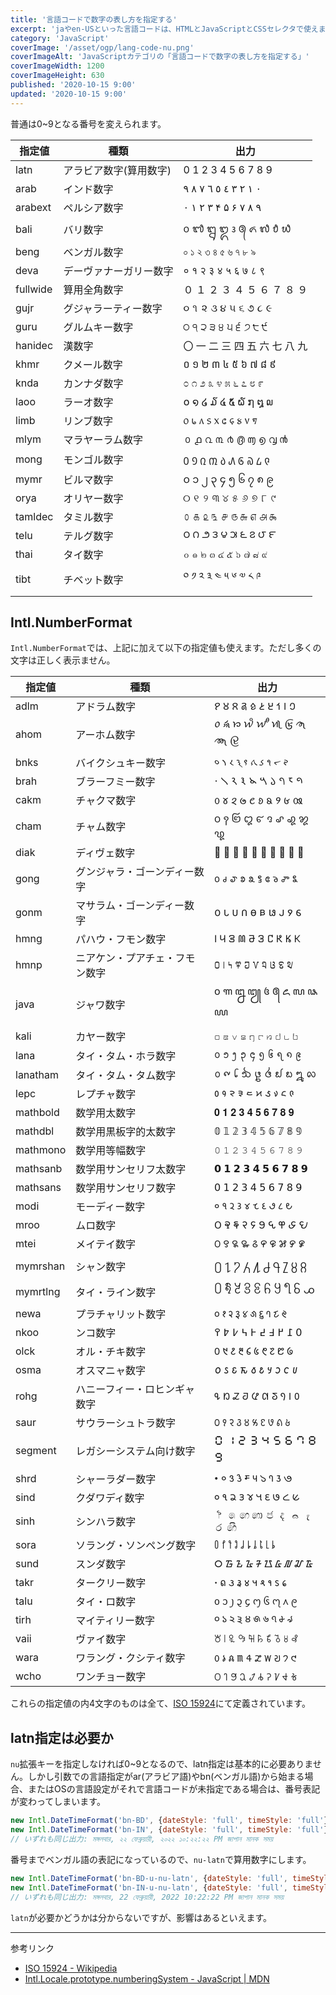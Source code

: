 ```yaml
---
title: '言語コードで数字の表し方を指定する'
excerpt: 'jaやen-USといった言語コードは、HTMLとJavaScriptとCSSセレクタで使えます。ここでは、多くのブラウザで有効な言語コードを一覧にしました。'
category: 'JavaScript'
coverImage: '/asset/ogp/lang-code-nu.png'
coverImageAlt: 'JavaScriptカテゴリの「言語コードで数字の表し方を指定する」'
coverImageWidth: 1200
coverImageHeight: 630
published: '2020-10-15 9:00'
updated: '2020-10-15 9:00'
---
```


普通は0~9となる番号を変えられます。

| 指定値 | 種類 | 出力 |
| --- | --- | --- |
| latn | アラビア数字(算用数字) | 0 1 2 3 4 5 6 7 8 9 |
| arab | インド数字 | ٠ ١ ٢ ٣ ٤ ٥ ٦ ٧ ٨ ٩ |
| arabext | ペルシア数字 | ۰ ۱ ۲ ۳ ۴ ۵ ۶ ۷ ۸ ۹ |
| bali | バリ数字 | ᭐ ᭑ ᭒ ᭓ ᭔ ᭕ ᭖ ᭗ ᭘ ᭙ |
| beng | ベンガル数字 | ০ ১ ২ ৩ ৪ ৫ ৬ ৭ ৮ ৯ |
| deva | デーヴァナーガリー数字 | ० १ २ ३ ४ ५ ६ ७ ८ ९ |
| fullwide | 算用全角数字 | ０ １ ２ ３ ４ ５ ６ ７ ８ ９ |
| gujr | グジャラーティー数字 | ૦ ૧ ૨ ૩ ૪ ૫ ૬ ૭ ૮ ૯ |
| guru | グルムキー数字 | ੦ ੧ ੨ ੩ ੪ ੫ ੬ ੭ ੮ ੯ |
| hanidec | 漢数字 | 〇 一 二 三 四 五 六 七 八 九 |
| khmr | クメール数字 | ០ ១ ២ ៣ ៤ ៥ ៦ ៧ ៨ ៩ |
| knda | カンナダ数字 | ೦ ೧ ೨ ೩ ೪ ೫ ೬ ೭ ೮ ೯ |
| laoo | ラーオ数字 | ໐ ໑ ໒ ໓ ໔ ໕ ໖ ໗ ໘ ໙ |
| limb | リンブ数字 | ᥆ ᥇ ᥈ ᥉ ᥊ ᥋ ᥌ ᥍ ᥎ ᥏ |
| mlym | マラヤーラム数字 | ൦ ൧ ൨ ൩ ൪ ൫ ൬ ൭ ൮ ൯ |
| mong | モンゴル数字 | ᠐ ᠑ ᠒ ᠓ ᠔ ᠕ ᠖ ᠗ ᠘ ᠙ |
| mymr | ビルマ数字 | ၀ ၁ ၂ ၃ ၄ ၅ ၆ ၇ ၈ ၉ |
| orya | オリヤー数字 | ୦ ୧ ୨ ୩ ୪ ୫ ୬ ୭ ୮ ୯ |
| tamldec | タミル数字 | ௦ ௧ ௨ ௩ ௪ ௫ ௬ ௭ ௮ ௯ |
| telu | テルグ数字 | ౦ ౧ ౨ ౩ ౪ ౫ ౬ ౭ ౮ ౯ |
| thai | タイ数字 | ๐ ๑ ๒ ๓ ๔ ๕ ๖ ๗ ๘ ๙ |
| tibt | チベット数字 | ༠ ༡ ༢ ༣ ༤ ༥ ༦ ༧ ༨ ༩ |

## Intl.NumberFormat

`Intl.NumberFormat`では、上記に加えて以下の指定値も使えます。ただし多くの文字は正しく表示ません。

| 指定値 | 種類 | 出力 |
| --- | --- | --- |
| adlm | アドラム数字 | 𞥐 𞥑 𞥒 𞥓 𞥔 𞥕 𞥖 𞥗 𞥘 𞥙 |
| ahom | アーホム数字 | 𑜰 𑜱 𑜲 𑜳 𑜴 𑜵 𑜶 𑜷 𑜸 𑜹 |
| bnks | バイクシュキー数字 | 𑱐 𑱑 𑱒 𑱓 𑱔 𑱕 𑱖 𑱗 𑱘 𑱙 |
| brah | ブラーフミー数字 | 𑁦 𑁧 𑁨 𑁩 𑁪 𑁫 𑁬 𑁭 𑁮 𑁯 |
| cakm | チャクマ数字 | 𑄶 𑄷 𑄸 𑄹 𑄺 𑄻 𑄼 𑄽 𑄾 𑄿 |
| cham | チャム数字 | ꩐ ꩑ ꩒ ꩓ ꩔ ꩕ ꩖ ꩗ ꩘ ꩙ |
| diak | ディヴェ数字 | 𑥐 𑥑 𑥒 𑥓 𑥔 𑥕 𑥖 𑥗 𑥘 𑥙 |
| gong | グンジャラ・ゴーンディー数字 | 𑶠 𑶡 𑶢 𑶣 𑶤 𑶥 𑶦 𑶧 𑶨 𑶩 |
| gonm | マサラム・ゴーンディー数字 | 𑵐 𑵑 𑵒 𑵓 𑵔 𑵕 𑵖 𑵗 𑵘 𑵙 |
| hmng | パハウ・フモン数字 | 𖭐 𖭑 𖭒 𖭓 𖭔 𖭕 𖭖 𖭗 𖭘 𖭙 |
| hmnp | ニアケン・プアチェ・フモン数字 | 𞅀 𞅁 𞅂 𞅃 𞅄 𞅅 𞅆 𞅇 𞅈 𞅉 |
| java | ジャワ数字 | ꧐ ꧑ ꧒ ꧓ ꧔ ꧕ ꧖ ꧗ ꧘ ꧙ |
| kali | カヤー数字 | ꤀ ꤁ ꤂ ꤃ ꤄ ꤅ ꤆ ꤇ ꤈ ꤉ |
| lana | タイ・タム・ホラ数字 | ᪀ ᪁ ᪂ ᪃ ᪄ ᪅ ᪆ ᪇ ᪈ ᪉ |
| lanatham | タイ・タム・タム数字 | ᪐ ᪑ ᪒ ᪓ ᪔ ᪕ ᪖ ᪗ ᪘ ᪙ |
| lepc | レプチャ数字 | ᱀ ᱁ ᱂ ᱃ ᱄ ᱅ ᱆ ᱇ ᱈ ᱉ |
| mathbold | 数学用太数字 | 𝟎 𝟏 𝟐 𝟑 𝟒 𝟓 𝟔 𝟕 𝟖 𝟗 |
| mathdbl | 数学用黒板字的太数字 | 𝟘 𝟙 𝟚 𝟛 𝟜 𝟝 𝟞 𝟟 𝟠 𝟡 |
| mathmono | 数学用等幅数字 | 𝟶 𝟷 𝟸 𝟹 𝟺 𝟻 𝟼 𝟽 𝟾 𝟿 |
| mathsanb | 数学用サンセリフ太数字 | 𝟬 𝟭 𝟮 𝟯 𝟰 𝟱 𝟲 𝟳 𝟴 𝟵 |
| mathsans | 数学用サンセリフ数字 | 𝟢 𝟣 𝟤 𝟥 𝟦 𝟧 𝟨 𝟩 𝟪 𝟫 |
| modi | モーディー数字 | 𑙐 𑙑 𑙒 𑙓 𑙔 𑙕 𑙖 𑙗 𑙘 𑙙 |
| mroo | ムロ数字 | 𖩠 𖩡 𖩢 𖩣 𖩤 𖩥 𖩦 𖩧 𖩨 𖩩 |
| mtei | メイテイ数字 | ꯰ ꯱ ꯲ ꯳ ꯴ ꯵ ꯶ ꯷ ꯸ ꯹ |
| mymrshan | シャン数字 | ႐ ႑ ႒ ႓ ႔ ႕ ႖ ႗ ႘ ႙ |
| mymrtlng | タイ・ライン数字 | ꧰ ꧱ ꧲ ꧳ ꧴ ꧵ ꧶ ꧷ ꧸ ꧹ |
| newa | プラチャリット数字 | 𑑐 𑑑 𑑒 𑑓 𑑔 𑑕 𑑖 𑑗 𑑘 𑑙 |
| nkoo | ンコ数字 | ߀ ߁ ߂ ߃ ߄ ߅ ߆ ߇ ߈ ߉ |
| olck | オル・チキ数字 | ᱐ ᱑ ᱒ ᱓ ᱔ ᱕ ᱖ ᱗ ᱘ ᱙ |
| osma | オスマニャ数字 | 𐒠 𐒡 𐒢 𐒣 𐒤 𐒥 𐒦 𐒧 𐒨 𐒩 |
| rohg | ハニーフィー・ロヒンギャ数字 | 𐴰 𐴱 𐴲 𐴳 𐴴 𐴵 𐴶 𐴷 𐴸 𐴹 |
| saur | サウラーシュトラ数字 | ꣐ ꣑ ꣒ ꣓ ꣔ ꣕ ꣖ ꣗ ꣘ ꣙ |
| segment | レガシーシステム向け数字 | 🯰 🯱 🯲 🯳 🯴 🯵 🯶 🯷 🯸 🯹 |
| shrd | シャーラダー数字 | 𑇐 𑇑 𑇒 𑇓 𑇔 𑇕 𑇖 𑇗 𑇘 𑇙 |
| sind | クダワディ数字 | 𑋰 𑋱 𑋲 𑋳 𑋴 𑋵 𑋶 𑋷 𑋸 𑋹 |
| sinh | シンハラ数字 | ෦ ෧ ෨ ෩ ෪ ෫ ෬ ෭ ෮ ෯ |
| sora | ソラング・ソンペング数字 | 𑃰 𑃱 𑃲 𑃳 𑃴 𑃵 𑃶 𑃷 𑃸 𑃹 |
| sund | スンダ数字 | ᮰ ᮱ ᮲ ᮳ ᮴ ᮵ ᮶ ᮷ ᮸ ᮹ |
| takr | タークリー数字 | 𑛀 𑛁 𑛂 𑛃 𑛄 𑛅 𑛆 𑛇 𑛈 𑛉 |
| talu | タイ・ロ数字 | ᧐ ᧑ ᧒ ᧓ ᧔ ᧕ ᧖ ᧗ ᧘ ᧙ |
| tirh | マイティリー数字 | 𑓐 𑓑 𑓒 𑓓 𑓔 𑓕 𑓖 𑓗 𑓘 𑓙 |
| vaii | ヴァイ数字 | ꘠ ꘡ ꘢ ꘣ ꘤ ꘥ ꘦ ꘧ ꘨ ꘩ |
| wara | ワラング・クシティ数字 | 𑣠 𑣡 𑣢 𑣣 𑣤 𑣥 𑣦 𑣧 𑣨 𑣩 |
| wcho | ワンチョー数字 | 𞋰 𞋱 𞋲 𞋳 𞋴 𞋵 𞋶 𞋷 𞋸 𞋹 |

これらの指定値の内4文字のものは全て、[ISO 15924](https://www.unicode.org/iso15924/iso15924-codes.html)にて定義されています。

## latn指定は必要か

`nu`拡張キーを指定しなければ0~9となるので、latn指定は基本的に必要ありません。しかし引数での言語指定がar(アラビア語)やbn(ベンガル語)から始まる場合、またはOSの言語設定がそれで言語コードが未指定である場合は、番号表記が変わってしまいます。

```js
new Intl.DateTimeFormat('bn-BD', {dateStyle: 'full', timeStyle: 'full'}).format(date);
new Intl.DateTimeFormat('bn-IN', {dateStyle: 'full', timeStyle: 'full'}).format(date);
// いずれも同じ出力: মঙ্গলবার, ২২ ফেব্রুয়ারী, ২০২২ ১০:২২:২২ PM জাপান মানক সময়
```

番号までベンガル語の表記になっているので、`nu-latn`で算用数字にします。

```js
new Intl.DateTimeFormat('bn-BD-u-nu-latn', {dateStyle: 'full', timeStyle: 'full'}).format(date);
new Intl.DateTimeFormat('bn-IN-u-nu-latn', {dateStyle: 'full', timeStyle: 'full'}).format(date);
// いずれも同じ出力: মঙ্গলবার, 22 ফেব্রুয়ারী, 2022 10:22:22 PM জাপান মানক সময়
```

`latn`が必要かどうかは分からないですが、影響はあるといえます。

---

参考リンク

- [ISO 15924 - Wikipedia](https://ja.wikipedia.org/wiki/ISO_15924)
- [Intl.Locale.prototype.numberingSystem - JavaScript | MDN](https://developer.mozilla.org/ja/docs/Web/JavaScript/Reference/Global_Objects/Intl/Locale/numberingSystem)
